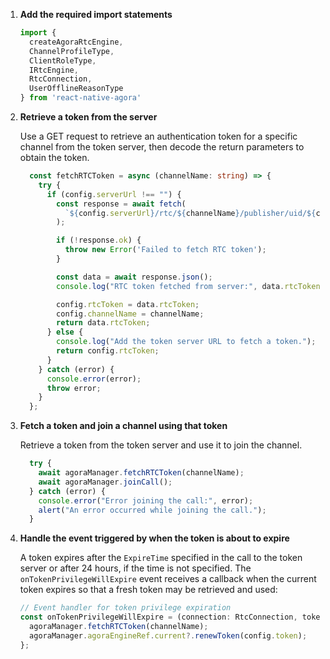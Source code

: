 <PlatformWrapper platform="react-native">

1.  **Add the required import statements**

    ```typescript
    import {
      createAgoraRtcEngine,
      ChannelProfileType,
      ClientRoleType,
      IRtcEngine,
      RtcConnection,
      UserOfflineReasonType
    } from 'react-native-agora'
    ```

1.  **Retrieve a token from the server**

    Use a GET request to retrieve an authentication token for a specific channel from the token server, then decode the return parameters to obtain the token.

    ```typescript
      const fetchRTCToken = async (channelName: string) => {
        try {
          if (config.serverUrl !== "") {
            const response = await fetch(
              `${config.serverUrl}/rtc/${channelName}/publisher/uid/${config.uid}/?expiry=${config.tokenExpiryTime}`
            );

            if (!response.ok) {
              throw new Error('Failed to fetch RTC token');
            }

            const data = await response.json();
            console.log("RTC token fetched from server:", data.rtcToken);

            config.rtcToken = data.rtcToken;
            config.channelName = channelName;
            return data.rtcToken;
          } else {
            console.log("Add the token server URL to fetch a token.");
            return config.rtcToken;
          }
        } catch (error) {
          console.error(error);
          throw error;
        }
      };
    ```

1.  **Fetch a token and join a channel using that token**

    Retrieve a token from the token server and use it to join the channel.
    ```typescript
      try {
        await agoraManager.fetchRTCToken(channelName);
        await agoraManager.joinCall();
      } catch (error) {
        console.error("Error joining the call:", error);
        alert("An error occurred while joining the call.");
      }
    ```

1.  **Handle the event triggered by <Vg k="AGORA_BACKEND" /> when the token is about to expire**

    A token expires after the `ExpireTime` specified in the call to the token server or after 24 hours, if the time
  is not specified. The `onTokenPrivilegeWillExpire` event receives a callback when the current token expires so that a fresh token may be retrieved and used:

    ``` typescript
    // Event handler for token privilege expiration
    const onTokenPrivilegeWillExpire = (connection: RtcConnection, token: string) => {
      agoraManager.fetchRTCToken(channelName);
      agoraManager.agoraEngineRef.current?.renewToken(config.token);
    };
    ```
</PlatformWrapper>